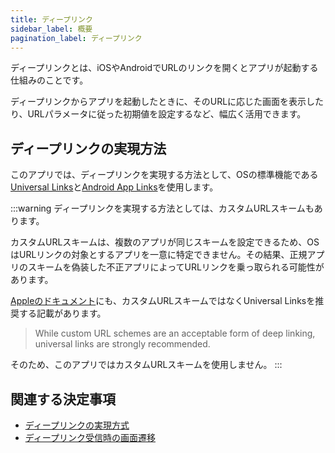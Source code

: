 ```yaml
---
title: ディープリンク
sidebar_label: 概要
pagination_label: ディープリンク
---
```


ディープリンクとは、iOSやAndroidでURLのリンクを開くとアプリが起動する仕組みのことです。

ディープリンクからアプリを起動したときに、そのURLに応じた画面を表示したり、URLパラメータに従った初期値を設定するなど、幅広く活用できます。

## ディープリンクの実現方法

このアプリでは、ディープリンクを実現する方法として、OSの標準機能である[Universal Links](https://developer.apple.com/ios/universal-links/)と[Android App Links](https://developer.android.com/training/app-links)を使用します。

:::warning
ディープリンクを実現する方法としては、カスタムURLスキームもあります。

カスタムURLスキームは、複数のアプリが同じスキームを設定できるため、OSはURLリンクの対象とするアプリを一意に特定できません。その結果、正規アプリのスキームを偽装した不正アプリによってURLリンクを乗っ取られる可能性があります。

[Appleのドキュメント](https://developer.apple.com/documentation/xcode/defining-a-custom-url-scheme-for-your-app)にも、カスタムURLスキームではなくUniversal Linksを推奨する記載があります。

> While custom URL schemes are an acceptable form of deep linking, universal links are strongly recommended.

そのため、このアプリではカスタムURLスキームを使用しません。
:::

## 関連する決定事項

- [ディープリンクの実現方式](../../decisions/adr-018-deep-link.mdx)
- [ディープリンク受信時の画面遷移](../../decisions/adr-019-deep-link-navigation.mdx)
